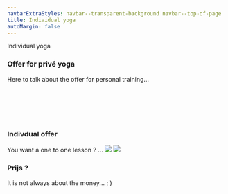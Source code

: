 ```yaml
---
navbarExtraStyles: navbar--transparent-background navbar--top-of-page
title: Individual yoga
autoMargin: false
---
```


<Section className="section--auto-margin">
  <ContentWithBackground src="/images/postures/meditation.jpg" className="vh-50 w-100">
    <SectionFooter className="text--light text--emphasized">
      Individual yoga
    </SectionFooter>
  </ContentWithBackground>
  <Content className="w-100">
    <h3> Offer for privé yoga </h3>
    Here to talk about the offer for personal training...
    <br/><br/><br/><br/><br/><br/>
  </Content>
</Section>

<Section className="section--auto-margin pb-3">
  <Content>
    <h3>Indivdual offer</h3>
    You want a one to one lesson ? ...
  </Content>
  <Content className="vh-30 pl-0 pr-0">
    <Image src="/images/postures/nature-chill.jpg" />
  </Content>

  <Content className="vh-30 pl-0 pr-0">
    <Image src="/images/postures/nature-chill.jpg" />
  </Content>
  <Content>
    <h3>Prijs ?</h3>
    It is not always about the money... ; )
  </Content>
</Section>